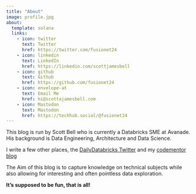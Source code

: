 ---
title: "About"
image: profile.jpg
about:
  template: solana
  links:
    - icon: twitter
      text: Twitter
      href: https://twitter.com/fusionet24
    - icon: linkedin
      text: LinkedIn
      href: https://linkedin.com/scottjamesbell
    - icon: github
      text: Github
      href: https://github.com/fusionet24
    - icon: envelope-at
      text: Email Me
      href: hi@scottajamesbell.com
    - icon: Mastodon
      text: Mastodon
      href: https://techhub.social/@fusionet24
---

This blog is run by Scott Bell who is currently a Databricks SME at Avanade. His background is Data Engineering, Architecture and Data Science.

I write a few other places, the [DailyDatabricks Twitter](http://twitter.com/dailydatabricks) and my [codementor blog](https://www.codementor.io/@fusionet24/create-your-own-magic-commands-in-databricks-1w8y1pdpqe)

The Aim of this blog is to capture knowledge on technical subjects while also allowing for interesting and often pointless data exploration.

**It's supposed to be fun, that is all!**
